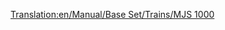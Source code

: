 [[Translation:en/Manual/Base Set/Trains/MJS 1000]]
{{en/Manual/Base Set/Trains/Trains|Image=[[File:en/Manual/Base Set/Trains/Mjs1000.png]]
|Cost=£24,609 ($49.218)
|Speed=104 km/h (65 mph)
|Weight=120 t
|Power=2,200 hp (1,641 kW)
|Annual=£2,208 ($4.416)
|Designed=1965
|Lifespan=22 
|Capacity=N/A
|Description=With a lower max speed and less power than the CS 2400 there is little, if any reason to use this train over the CS 2400. It should however be noted that the MJS 1000 does have a slightly longer lifespan than its more powerful cousin.
|Real-life=The MJS 1000 resembles to the [http://en.wikipedia.org/wiki/List_of_South_African_locomotive_classes#Electric_locomotives SAR Class 5E] Electric Locomotive.}}